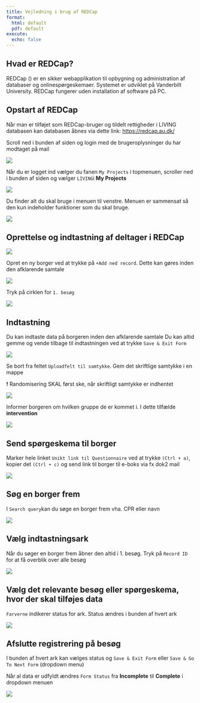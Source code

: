 ---
title: Vejledning i brug af REDCap
format: 
  html: default
  pdf: default
execute: 
  echo: false
---

## Hvad er REDCap?

REDCap () er en sikker webapplikation til opbygning og administration af databaser og onlinespørgeskemaer. Systemet er udviklet på Vanderbilt University. REDCap fungerer uden installation af software på PC.

## Opstart af REDCap

Når man er tilføjet som REDCap-bruger og tildelt rettigheder i LIVING databasen kan databasen åbnes via dette link: <https://redcap.au.dk/>

Scroll ned i bunden af siden og login med de brugeroplysninger du har modtaget på mail

![](pics/redc2.PNG)

Når du er logget ind vælger du fanen `My Projects` i topmenuen, scroller ned i bunden af siden og vælger `LIVING`i **My Projects**

![](pics/redc3.PNG)

Du finder alt du skal bruge i menuen til venstre. Menuen er sammensat så den kun indeholder funktioner som du skal bruge.

![](pics/redc4.PNG)

## Oprettelse og indtastning af deltager i REDCap

![](pics/redc5.PNG)

Opret en ny borger ved at trykke på `+Add ned record`. Dette kan gøres inden den afklarende samtale

![](pics/redc6.PNG)

Tryk på cirklen for `1. besøg`

![](pics/redc7.PNG)

## Indtastning

Du kan indtaste data på borgeren inden den afklarende samtale Du kan altid gemme og vende tilbage til indtastningen ved at trykke `Save & Exit Form`

![](pics/redc8.PNG)

::: callout-warning
Se bort fra feltet `Uploadfelt til samtykke`. Gem det skriftlige samtykke i en mappe

**!** Randomisering SKAL først ske, når skriftligt samtykke er indhentet
:::

![](pics/redc14.PNG)

Informer borgeren om hvilken gruppe de er kommet i. I dette tilfælde **intervention**

![](pics/redc9.PNG)

## Send spørgeskema til borger

Marker hele linket `Unikt link til Questionnaire` ved at trykke `(Ctrl + a)`, kopier det `(Ctrl + c)` og send link til borger til e-boks via fx dok2 mail

![](pics/redc15.PNG)

## Søg en borger frem

I `Search query`kan du søge en borger frem vha. CPR eller navn

![](pics/redc10.PNG)

## Vælg indtastningsark

::: callout-warning
Når du søger en borger frem åbner den altid i 1. besøg. Tryk på `Record ID` for at få overblik over alle besøg
:::

![](pics/redc11.PNG)

## Vælg det relevante besøg eller spørgeskema, hvor der skal tilføjes data

`Farverne` indikerer status for ark. Status ændres i bunden af hvert ark

![](pics/redc12.PNG)

## Afslutte registrering på besøg

I bunden af hvert ark kan vælges status og `Save & Exit Form` eller `Save & Go To Next Form` (dropdown menu)

Når al data er udfyldt ændres `Form Status` fra **Incomplete** til **Complete** i dropdown menuen

![](pics/redc13.PNG)
